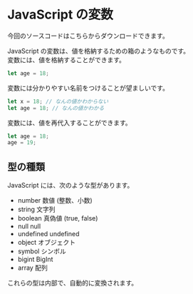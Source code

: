 
# JavaScript の変数

今回のソースコードは<GetCodeLink>こちら</GetCodeLink>からダウンロードできます。

JavaScript の変数は、値を格納するための箱のようなものです。<br/>
変数には、値を格納することができます。

```js
let age = 18;
```

変数には分かりやすい名前をつけることが望ましいです。

```js
let x = 18; // なんの値かわからない
let age = 18; // なんの値かわかる
```

変数には、値を再代入することができます。

```js
let age = 18;
age = 19;
```

## 型の種類

JavaScript には、次のような型があります。

-   number 数値 (整数、小数)
-   string 文字列
-   boolean 真偽値 (true, false)
-   null null
-   undefined undefined
-   object オブジェクト
-   symbol シンボル
-   bigint BigInt
-   array 配列

これらの型は内部で、自動的に変換されます。
